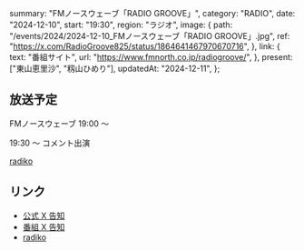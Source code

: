   summary: "FMノースウェーブ「RADIO GROOVE」",
  category: "RADIO",
  date: "2024-12-10",
  start: "19:30",
  region: "ラジオ",
  image: {
    path: "/events/2024/2024-12-10_FMノースウェーブ「RADIO GROOVE」.jpg",
    ref: "https://x.com/RadioGroove825/status/1864641467970670716",
  },
  link: {
    text: "番組サイト",
    url: "https://www.fmnorth.co.jp/radiogroove/",
  },
  present: ["東山恵里沙", "籾山ひめり"],
  updatedAt: "2024-12-11",
};

## 放送予定

FMノースウェーブ 19:00 〜

19:30 〜 コメント出演

[radiko](https://radiko.jp/#NORTHWAVE)

## リンク

- [公式 X 告知](https://x.com/takanenofficial/status/1866392450753073599)
- [番組 X 告知](https://x.com/RadioGroove825/status/1864641467970670716)
- [radiko](https://radiko.jp/#NORTHWAVE)

